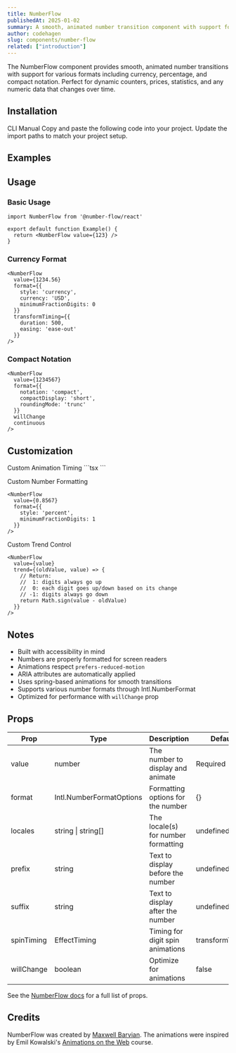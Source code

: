 ```yaml
---
title: NumberFlow
publishedAt: 2025-01-02
summary: A smooth, animated number transition component with support for various formats and animations. NumberFlow was created by Maxwell Barvian.
author: codehagen
slug: components/number-flow
related: ["introduction"]
---
```


<ComponentPreview name="number-flow-basic" />

<Note variant="info">
  The NumberFlow component provides smooth, animated number transitions with support for various formats including currency, percentage, and compact notation.
  Perfect for dynamic counters, prices, statistics, and any numeric data that changes over time.
</Note>

## Installation

<Tabs defaultValue="cli">
  <TabsList>
    <TabsTrigger value="cli">CLI</TabsTrigger>
    <TabsTrigger value="manual">Manual</TabsTrigger>
  </TabsList>
  <TabsContent value="cli">
    <ComponentSource name="number-flow" isCli />
  </TabsContent>
  <TabsContent value="manual">
    <Steps>
      <Step>Copy and paste the following code into your project.</Step>
      <ComponentSource name="number-flow" />
      <Step>Update the import paths to match your project setup.</Step>
    </Steps>
  </TabsContent>
</Tabs>

## Examples

<ComponentPreview name="number-flow-demo" />

## Usage

### Basic Usage

```tsx
import NumberFlow from '@number-flow/react'

export default function Example() {
  return <NumberFlow value={123} />
}
```

### Currency Format

```tsx
<NumberFlow
  value={1234.56}
  format={{
    style: 'currency',
    currency: 'USD',
    minimumFractionDigits: 0
  }}
  transformTiming={{
    duration: 500,
    easing: 'ease-out'
  }}
/>
```

### Compact Notation

```tsx
<NumberFlow
  value={1234567}
  format={{
    notation: 'compact',
    compactDisplay: 'short',
    roundingMode: 'trunc'
  }}
  willChange
  continuous
/>
```

## Customization

<Steps>
  <Step>Custom Animation Timing</Step>
  ```tsx
  <NumberFlow
    value={value}
    transformTiming={{
      duration: 500,
      easing: 'ease-out'
    }}
    spinTiming={{
      duration: 750,
      easing: 'linear(...)'
    }}
  />
  ```

  <Step>Custom Number Formatting</Step>
  ```tsx
  <NumberFlow
    value={0.8567}
    format={{
      style: 'percent',
      minimumFractionDigits: 1
    }}
  />
  ```

  <Step>Custom Trend Control</Step>
  ```tsx
  <NumberFlow
    value={value}
    trend={(oldValue, value) => {
      // Return:
      //  1: digits always go up
      //  0: each digit goes up/down based on its change
      // -1: digits always go down
      return Math.sign(value - oldValue)
    }}
  />
  ```
</Steps>

## Notes

- Built with accessibility in mind
- Numbers are properly formatted for screen readers
- Animations respect `prefers-reduced-motion`
- ARIA attributes are automatically applied
- Uses spring-based animations for smooth transitions
- Supports various number formats through Intl.NumberFormat
- Optimized for performance with `willChange` prop

## Props

| Prop | Type | Description | Default |
| --- | --- | --- | --- |
| value | number | The number to display and animate | Required |
| format | Intl.NumberFormatOptions | Formatting options for the number | {} |
| locales | string &#124; string[] | The locale(s) for number formatting | undefined |
| prefix | string | Text to display before the number | undefined |
| suffix | string | Text to display after the number | undefined |
| spinTiming | EffectTiming | Timing for digit spin animations | transformTiming |
| willChange | boolean | Optimize for animations | false |

See the [NumberFlow docs](https://number-flow.barvian.me) for a full list of props.

## Credits

NumberFlow was created by [Maxwell Barvian](https://twitter.com/mbarvian). The animations were inspired by Emil Kowalski's [Animations on the Web](https://www.framer.com/learn/animations-on-the-web/) course. 
